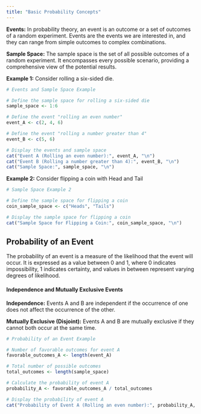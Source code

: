 ```yaml
---
title: "Basic Probability Concepts"
---
```


**Events:** In probability theory, an event is an outcome or a set of outcomes of a random experiment. Events are the events we are interested in, and they can range from simple outcomes to complex combinations.

**Sample Space:** The sample space is the set of all possible outcomes of a random experiment. It encompasses every possible scenario, providing a comprehensive view of the potential results.

**Example 1:** Consider rolling a six-sided die.

```r
# Events and Sample Space Example

# Define the sample space for rolling a six-sided die
sample_space <- 1:6

# Define the event "rolling an even number"
event_A <- c(2, 4, 6)

# Define the event "rolling a number greater than 4"
event_B <- c(5, 6)

# Display the events and sample space
cat("Event A (Rolling an even number):", event_A, "\n")
cat("Event B (Rolling a number greater than 4):", event_B, "\n")
cat("Sample Space:", sample_space, "\n")
```

**Example 2:** Consider flipping a coin with Head and Tail

```r
# Sample Space Example 2

# Define the sample space for flipping a coin
coin_sample_space <- c("Heads", "Tails")

# Display the sample space for flipping a coin
cat("Sample Space for Flipping a Coin:", coin_sample_space, "\n")

```

## Probability of an Event

The probability of an event is a measure of the likelihood that the event will occur. It is expressed as a value between 0 and 1, where 0 indicates impossibility, 1 indicates certainty, and values in between represent varying degrees of likelihood.

#### Independence and Mutually Exclusive Events

**Independence:** Events A and B are independent if the occurrence of one does not affect the occurrence of the other.

**Mutually Exclusive (Disjoint):** Events A and B are mutually exclusive if they cannot both occur at the same time.

```r
# Probability of an Event Example

# Number of favorable outcomes for event A
favorable_outcomes_A <- length(event_A)

# Total number of possible outcomes
total_outcomes <- length(sample_space)

# Calculate the probability of event A
probability_A <- favorable_outcomes_A / total_outcomes

# Display the probability of event A
cat("Probability of Event A (Rolling an even number):", probability_A, "\n")

```

## 
